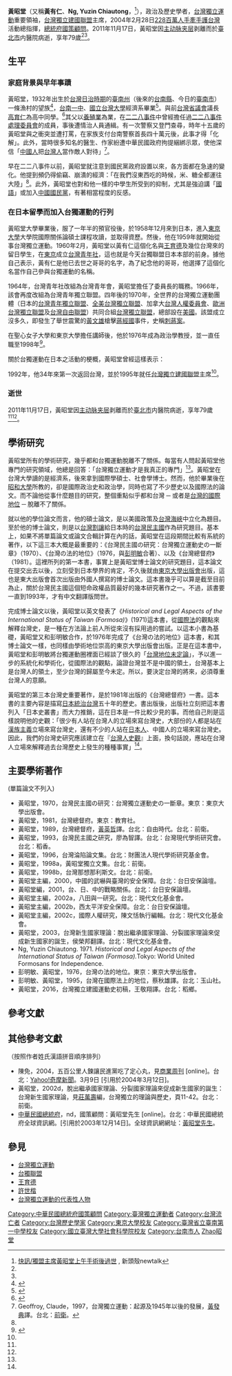 {{Infobox_officeholder
| name = 黃昭堂
| image name =CT Ng.jpg 
| width = 220px
| sex = 男 
| now = 台灣政治人士 
| period = 
| party = [[台獨聯盟|台獨聯盟]]
| Native place = [[台灣|台灣]][[台南市|台南]]
| nationality = {{JPN-EMP}}（1932年–1945年）<br>{{ROC}}（1945年–2011年）
| date of birth = {{Birth date|1932|9|21}}
| place of birth = {{TWN-JPN}}[[台南州|台南州]][[北門郡|北門郡]][[七股庄|七股庄]]（今[[台南市|台南市]][[七股區|七股區]]）
| date of death = {{Death date and age|2011|11|17|1932|9|21}}
| place of death = {{TWN}}[[台北市|台北市]]
| resting_place = [[台灣|台灣]][[台南市|台南市]][[七股區|七股區]]納骨堂
| educate = 
*[[國立臺南第一高級中學|國立臺南第一高級中學]]
*國立臺灣大學經濟系畢業<br><span style="color: blue;">(1956年)</span>
*日本東京大學國際學碩士<br><span style="color: blue;">(1962年)</span>
*日本東京大學社會學（國際關係）博士<br><span style="color: blue;">(1969年)</span>
| past = 
*總統府國策顧問<br><span style="color: blue;">(2000年.05.20-2005年.05.19)</span>
*臺灣獨立建國聯盟主席<br><span style="color: blue;">(1995年-2011年)</span>
*財團法人臺灣安保協會理事長<br><span style="color: blue;">(2000年-2011年)</span>
*財團法人現代文化基金會會長<br><span style="color: blue;">(1998年-2011年)</span>
}}
'''黃昭堂'''（又稱'''黃有仁'''、'''Ng, Yuzin Chiautong'''，{{bd|1932年|9月21日|2011年|11月17日|catIdx=Huang黃昭堂}}<ref>[http://newtalk.tw/news_read.php?oid=19560 快訊/獨盟主席黃昭堂上午手術後過世] {{Wayback|url=http://newtalk.tw/news_read.php?oid=19560 |date=20111118074227 }}, 新頭殼newtalk</ref>），政治及歷史學者，[[台灣獨立運動|台灣獨立運動]]重要領袖，[[台灣獨立建國聯盟|台灣獨立建國聯盟]]主席，2004年2月28日[[228百萬人手牽手護台灣|228百萬人手牽手護台灣]]活動總指揮，[[總統府國策顧問|總統府國策顧問]]。2011年11月17日，黃昭堂因[[主动脉夹层|主动脉夹层]]剥離而於[[臺北市|臺北市]]内醫院病逝，享年79歲<ref name="mainichi" /><ref name="sankei" />。

==生平==
===家庭背景與早年事蹟===
黃昭堂，1932年出生於[[台灣|台灣]][[台灣日治時期|日治時期]]的[[臺南州|臺南州]]（後來的[[台南縣|台南縣]]、今日的[[臺南市|臺南市]]）一條漁村的望族<ref name="mainichi">{{Cite news |url=http://mainichi.jp/select/person/news/20111118k0000m060063000c.html |dead-url=yes |archive-url=https://web.archive.org/web/20111205024916/http://mainichi.jp/select/person/news/20111118k0000m060063000c.html |title=訃報：黄昭堂さん79歳＝昭和大名誉教授 |publisher=[[毎日新聞|毎日新聞]] |date=2011-11-17 |archive-date=2011-12-05 |access-date=2020-12-26 |language=ja }}</ref>，[[台南一中|台南一中]]、[[國立台灣大學|國立台灣大學]]經濟系畢業<ref>{{Cite web | url=http://alumni-ntfshs.org.tw/aboutAlumni01.php?CID=3&CID1=6&CID2=10&ID=105 | title=台南一中校友會-傑出校友 | work=台南一中校友會 | 4= | date= | access-date=2021-01-12 | archive-date=2022-01-23 | archive-url=https://web.archive.org/web/20220123045436/http://alumni-ntfshs.org.tw/aboutAlumni01.php?CID=3&CID1=6&CID2=10&ID=105 | dead-url=no }}</ref>。與前[[台灣省議會|台灣省議會]]議長[[高育仁|高育仁]]為高中同學。<ref>{{youtube|vIJYdBu9nUo|台灣演義：台獨教父‧黃昭堂(1/5) 20111204 }}</ref>其父以[[養殖業|養殖業]]為業，在[[二二八事件|二二八事件]]中曾經擔任過[[二二八事件處理委員會|二二八事件處理委員會]]的成員，事後遭情治人員通緝。有一次警察又登門查尋，時年十五歲的黃昭堂與之衝突並遭打罵，在家族支付台南警察首長四十萬元後，此事才得「化解」。此外，當時很多知名的醫生、作家紛遭中華民國政府拘提綑綁示眾，使他深信「[[中國人|中國人]]把[[台灣人|台灣人]]當作敵人對待」<ref name="Geoffrey">Geoffroy, Claude，1997，台灣獨立運動：起源及1945年以後的發展，[[黃發典|黃發典]]譯。台北：[[前衛出版社|前衛]]。</ref>。

早在二二八事件以前，黃昭堂就注意到國民黨政府設置以來，各方面都在急速的變化。他提到頻仍得偷竊、崩潰的經濟：「在我們沒東西吃的時候，米、糖全都運往大陸」<ref name="Geoffrey"/>。此外，黃昭堂也對和他一樣的中學生所受到的抑制，尤其是強迫講「[[台灣國語|國語]]」或加入[[中國國民黨|中國國民黨]]，有著相當程度的反感。

===在日本留學而加入台獨運動的行列===
黃昭堂大學畢業後，服了一年半的預官役後，於1958年12月來到日本，進入[[東京大學|東京大學]]大學院國際關係論碩士課程攻讀，並取得{{tsl|ja|社会学博士}}資歷。然後，他在1959年就開始從事台灣獨立運動。1960年2月，黃昭堂以黃有仁這個化名與[[王育德|王育德]]及幾位台灣來的留日學生，在[[東京|東京]]成立[[台灣青年社|台灣青年社]]，這也就是今天台獨聯盟日本本部的前身。據他自己表示，黃有仁是他已去世之哥哥的名字，為了紀念他的哥哥，他選擇了這個化名當作自己參與台獨運動的名稱。

1964年，台灣青年社改組為台灣青年會，黃昭堂擔任了委員長的職務。1966年，該會再度改組為台灣青年獨立聯盟。四年後的1970年，全世界的台灣獨立運動團體（日本的[[台灣青年獨立聯盟|台灣青年獨立聯盟]]、[[全美台灣獨立聯盟|全美台灣獨立聯盟]]、加拿大[[台灣人權委員會|台灣人權委員會]]、[[歐洲台灣獨立聯盟|歐洲台灣獨立聯盟]]及[[台灣自由聯盟|台灣自由聯盟]]）共同合組[[台灣獨立聯盟|台灣獨立聯盟]]，總部設在[[美國|美國]]。該盟成立沒多久，即發生了舉世震驚的[[黃文雄_(人權活動家)|黃文雄]]槍擊[[蔣經國|蔣經國]]事件，史稱[[刺蔣案|刺蔣案]]。

在聖心女子大學和東京大學擔任講師後，他於1976年成為{{tsl|ja|昭和大学|昭和大學}}政治學教授，並一直任職至1998年<ref name="sankei">{{Cite news |url=http://sankei.jp.msn.com/world/news/111117/chn11111720510006-n1.htm |dead-url=yes |archive-url=https://web.archive.org/web/20120105111539/http://sankei.jp.msn.com/world/news/111117/chn11111720510006-n1.htm |title=昭和大名誉教授・黄昭堂氏が死亡、台湾独立運動の重鎮 |publisher=msn[[産経新聞|産経ニュース]] |date=2011-11-17 |archive-date=2012-01-05 |access-date=2020-12-26 |language=ja }}</ref>。

關於台獨運動在日本之活動的梗概，黃昭堂曾經這樣表示：

{{cquote|遠從台灣青年會時代，聯盟在日本的主要活動是遊行示威與抗議，特別是每年二二八的示威活動。1970年蔣經國訪美途中，經過日本，聯盟準備向當時蔣政權的[[大使館|大使館]]發動示威，日本政府事先得知消息，強制我們不得在大使館區域遊行示威，我們即向法院提出控訴，法院還在半夜特別加班，開臨時法庭受理此案件，結果判決外國人可以在大使館區域進行示威活動，因為我們這個行動，也等於是打破了日本一貫的保守作風。|黃英哲1991，19<ref name="Huang">黃英哲，1991，一手做台獨運動，一手做台灣研究：日本昭和大學黃昭堂教授，見黃英哲，扶桑書劍記，頁15-24。台北：前衛。</ref>}}

1992年，他34年來第一次返回台灣，並於1995年就任[[台灣獨立建國聯盟|台灣獨立建國聯盟]]主席<ref name="sankei" />。

===逝世===
2011年11月17日，黃昭堂因[[主动脉夹层|主动脉夹层]]剥離而於[[臺北市|臺北市]]内醫院病逝，享年79歲<ref name="mainichi" /><ref name="sankei" />。

==學術研究==
黃昭堂所有的學術研究，幾乎都和台獨運動脫離不了關係。每當有人問起黃昭堂他專門的研究領域，他總是回答：「台灣獨立運動才是我真正的專門」<ref name="Huang"/>。黃昭堂在台灣大學讀的是經濟系，後來拿到國際學碩士、社會學博士。然而，他於畢業後在[[昭和大學|昭和大學]]所教的，卻是國際政治史和政治學，同時也寫了不少歷史以及國際法的論文。而不論他從事什麼題目的研究，整個重點似乎都和台灣 ─ 或者是[[台灣的國際地位|台灣的國際地位]] ─ 脫離不了關係。

就以他的學位論文而言，他的碩士論文，是以美國政策及[[台灣海峽|台灣海峽]]中立化為題目。至於他的博士論文，則是以[[台灣割讓|台灣割讓]]給日本時的[[台灣民主國|台灣民主國]]作為研究題目。基本上，如果不將單篇論文或論文合輯計算在內的話，黃昭堂在這段期間比較有系統的著作，以下這三本大概是最重要的：《台灣民主國の研究：台灣獨立運動史の一斷章》（1970）、《台灣の法的地位》（1976，與[[彭明敏|彭明敏]]合著）、以及《台灣總督府》（1981）。這裡所列的第一本書，事實上是黃昭堂博士論文的研究題目，這本論文在提交出去以後，立刻受到日本學界的肯定，不久後就由[[東京大學出版會|東京大學出版會]]出版，這也是東大出版會首次出版由外國人撰寫的博士論文。這本書幾乎可以算是截至目前為止，關於台灣民主國這個短命政權品質最好的幾本研究著作之一。不過，該書要一直到1993年，才有中文翻譯版問世。

完成博士論文以後，黃昭堂以英文發表了《''Historical and Legal Aspects of the International Status of Taiwan (Formosa)''》(1971)這本書，從[[國際法|國際法]]的觀點來解釋台灣史，是一種在方法論上前人所從來沒有採用過的嘗試。以這本小書為基礎，黃昭堂又和彭明敏合作，於1976年完成了《台灣の法的地位》這本書，和其博士論文一樣，也同樣由學術地位崇高的東京大學出版會出版。正是在這本書中，黃昭堂和彭明敏將台獨運動圈裡面已經談了很久的「[[台灣地位未定論|台灣地位未定論]]」，予以進一步的系統化和學術化，從國際法的觀點，論證台灣並不是中國的領土，台灣基本上是台灣人的領土，至少台灣的歸屬至今未定。所以，要決定台灣的將來，必須尊重台灣人的意願。

黃昭堂的第三本台灣史重要著作，是於1981年出版的《台灣總督府》一書。這本書的主要內容是描寫[[台灣日治時期|日本統治台灣]]五十年的歷史。書出版後，出版社立刻把這本書列入「日本史叢書」而大力推銷，這在日本是一件比較少見的事。而他自己則是這樣說明他的史觀：「很少有人站在台灣人的立場來寫台灣史，大部份的人都是站在[[大漢族主義|漢族主義]]立場來寫台灣史，還有不少的人站在[[日本人|日本人]]、中國人的立場來寫台灣史。因此，我們的台灣史研究應該建立在『[[台灣人史觀|台灣人史觀]]』上面，換句話說，應站在台灣人立場來解釋過去台灣歷史上發生的種種事實」<ref name="Huang"/>。

==主要學術著作==
(單篇論文不列入)
*黃昭堂，1970，台灣民主國の研究：台灣獨立運動史の一斷章。東京：東京大學出版會。
*黃昭堂，1981，台灣總督府。東京：教育社。
*黃昭堂，1989，台灣總督府，[[黃英哲|黃英哲]]譯。台北：自由時代。台北：前衛。
*黃昭堂，1993，台灣民主國之研究，廖為智譯。台北：台灣現代學術研究會。台北：稻香。
*黃昭堂，1996，台灣淪陷論文集。台北：財團法人現代學術研究基金會。
*黃昭堂，1998a，黃昭堂獨立文集。台北：前衛。
*黃昭堂，1998b，台灣那想那利斯文。台北：前衛。
*黃昭堂主編，2000，中國的武嚇與臺灣的安全保障。台北：台日安保論壇。
*黃昭堂編，2001，台、日、中的戰略關係。台北：台日安保論壇。
*黃昭堂主編，2002a，八田與一研究。台北：現代文化基金會。
*黃昭堂主編，2002b，西太平洋安全保障。台北：台日安保論壇。
*黃昭堂主編，2002c，國際人權研究，陳文恬執行編輯。台北：現代文化基金會。
*黃昭堂，2003，台灣新生國家理論：脫出繼承國家理論、分裂國家理論來促成新生國家的誕生，侯榮邦翻譯。台北：現代文化基金會。
*Ng, Yuzin Chiautong. 1971. ''Historical and Legal Aspects of the International Status of Taiwan (Formosa).''Tokyo: World United Formosans for Independence. 
*彭明敏、黃昭堂，1976，台灣の法的地位。東京：東京大學出版會。
*彭明敏、黃昭堂，1995，台灣在國際法上的地位，蔡秋雄譯。台北：玉山社。
*黃昭堂，2016，台灣獨立建國運動史初稿，王敬翔譯。台北：稻鄉。

==參考文獻==
{{reflist}}

==其他參考文獻==
（按照作者姓氏漢語拼音順序排列）
*陳免，2004，五百公里人鍊讓民進黨吃了定心丸，見[[商業周刊_(台灣)|商業周刊]] [online]。台北：[[Yahoo!奇摩新聞|Yahoo!奇摩新聞]]。3月9日 [引用於2004年3月12日]。
*黃昭堂，2002d，脫出繼承國家理論、分裂國家理論來促成新生國家的誕生：台灣新生國家理論，見[[莊萬壽|莊萬壽]]編，台灣獨立的理論與歷史，頁11-42。台北：前衛。
*[[中華民國總統府|中華民國總統府]]，nd，國策顧問：黃昭堂先生 [online]。台北：中華民國總統府全球資訊網。[引用於2003年12月14日]。全球資訊網網址：[https://web.archive.org/web/20031223103649/http://www.president.gov.tw/1_structure/famous/2_hzt.html 黃昭堂先生]。

==參見==
*[[台灣獨立運動|台灣獨立運動]]
*[[台獨聯盟|台獨聯盟]]
*[[王育德|王育德]]
*[[許世楷|許世楷]]
*[[台灣獨立運動的代表性人物|台灣獨立運動的代表性人物]]

{{DEFAULTSORT:Huang黃昭堂}}
[[Category:中華民國總統府國策顧問|Category:中華民國總統府國策顧問]]
[[Category:臺灣獨立運動者|Category:臺灣獨立運動者]]
[[Category:台灣流亡者|Category:台灣流亡者]]
[[Category:台灣歷史學家|Category:台灣歷史學家]]
[[Category:東京大學校友|Category:東京大學校友]]
[[Category:臺灣省立臺南第一中學校友|Category:臺灣省立臺南第一中學校友]]
[[Category:國立臺灣大學社會科學院校友|Category:國立臺灣大學社會科學院校友]]
[[Category:台南市人|Category:台南市人]]
[[Category:黃姓|Zhao昭堂]]